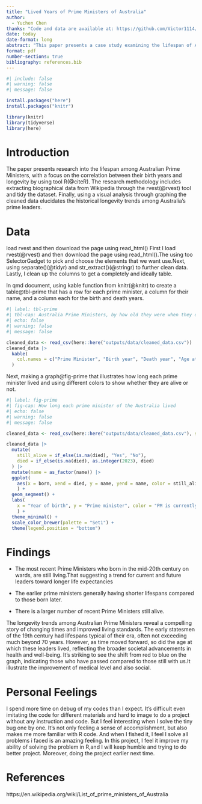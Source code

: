 ```yaml
---
title: "Lived Years of Prime Ministers of Australia"
author: 
  - Yuchen Chen
thanks: "Code and data are available at: https://github.com/Victor1114/TUT-5.git"
date: today
date-format: long
abstract: "This paper presents a case study examining the lifespan of Australian Prime Ministers, correlating their longevity with the years of their birth."
format: pdf
number-sections: true
bibliography: references.bib
---
```


```r
#| include: false
#| warning: false
#| message: false

install.packages("here")
install.packages("knitr")

library(knitr)
library(tidyverse)
library(here)

```


# Introduction
The paper presents research into the  lifespan among Australian Prime Ministers, with a focus on the correlation between their birth years and longevity by using tool R(@citeR). The research methodology includes extracting biographical data from Wikipedia through the rvest(@rvest) tool and tidy the dataset. Finally, using a visual analysis through graphing the cleaned data elucidates the historical longevity trends among Australia's prime leaders.

# Data {#sec-data}
load rvest and then download the page using read_html()
First I load rvest(@rvest) and then download the page using read_html().The using too SelectorGadget to pick and choose the elements that we want use.Next, using separate()(@tidyr) and str_extract()(@stringr) to further clean data. Lastly, I clean up the columns to get a completely and ideally table.

In qmd document, using kable function from knitr(@knitr) to create a table@tbl-prime that has a row for each prime minister, a column for their name, and a column each for the birth and death years.
```r
#| label: tbl-prime
#| tbl-cap: Australia Prime Ministers, by how old they were when they died
#| echo: false
#| warning: false
#| message: false

cleaned_data <- read_csv(here::here("outputs/data/cleaned_data.csv"))
cleaned_data |>
  kable(
    col.names = c("Prime Minister", "Birth year", "Death year", "Age at death")
  )
```
Next, making a graph@fig-prime that illustrates how long each prime minister lived and using different colors to show whether they are alive or not.
```r

#| label: fig-prime
#| fig-cap: How long each prime minister of the Australia lived
#| echo: false
#| warning: false
#| message: false

cleaned_data <- read_csv(here::here("outputs/data/cleaned_data.csv"), show_col_types = FALSE)

cleaned_data |>
  mutate(
    still_alive = if_else(is.na(died), "Yes", "No"),
    died = if_else(is.na(died), as.integer(2023), died)
  ) |>
  mutate(name = as_factor(name)) |>
  ggplot(
    aes(x = born, xend = died, y = name, yend = name, color = still_alive)
    ) +
  geom_segment() +
  labs(
    x = "Year of birth", y = "Prime minister", color = "PM is currently alive"
    ) +
  theme_minimal() +
  scale_color_brewer(palette = "Set1") +
  theme(legend.position = "bottom")
```

# Findings
- The most recent Prime Ministers who born in the mid-20th century on wards, are still living.That suggesting a trend for current and future leaders toward longer life expectancies 

- The earlier prime ministers generally having shorter lifespans compared to those born later.

- There is a larger number of recent Prime Ministers still alive.


The longevity trends among Australian Prime Ministers reveal a compelling story of changing times and improved living standards. The early statesmen of the 19th century had lifespans typical of their era, often not exceeding much beyond 70 years. However, as time moved forward, so did the age at which these leaders lived, reflecting the broader societal advancements in health and well-being. It's striking to see the shift from red to blue on the graph, indicating those who have passed compared to those still with us.It illustrate the improvement of medical level and also social.

# Personal Feelings
I spend more time on debug of my codes than I expect. It's difficult even imitating the code for different materials and hard to image to do a project without any instruction and code. But I feel interesting when I solve the tiny bug one by one. It's not only feeling a sense of accomplishment, but also makes me more familiar with R code. And when I fished it, I feel I solve all problems i faced is an amazing feeling. In this project, I feel it improve my ability of solving the problem in R,and I will keep humble and trying to do better project. Moreover, doing the project earlier next time.


# References

https://en.wikipedia.org/wiki/List_of_prime_ministers_of_Australia
